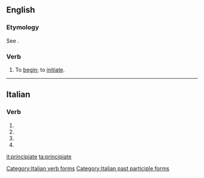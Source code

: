 ==English==

===Etymology===
See {{term|principiant}}.

===Verb===
{{en-verb|principiat}}

# {{context|obsolete|lang=en}} To [[begin]]; to [[initiate]].
#: {{rfquotek|Sir M. Hale}}

{{Webster 1913}}

----

==Italian==

===Verb===
{{head|it|verb form}}

# {{conjugation of|principiare||2|p|pres|ind|lang=it}}
# {{conjugation of|principiare||2|p|imp|lang=it}}
# {{conjugation of|principiare||2|p|pres|sub|lang=it}}
# {{feminine plural of|principiato|lang=it}}

[[Category:Italian verb forms]]
[[Category:Italian past participle forms]]

[[it:principiate]]
[[ta:principiate]]